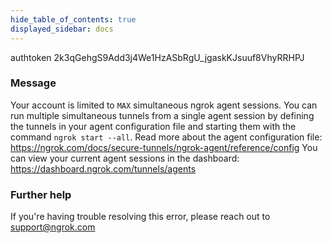 ```yaml
---
hide_table_of_contents: true
displayed_sidebar: docs
---
```



authtoken 2k3qGehgS9Add3j4We1HzASbRgU_jgaskKJsuuf8VhyRRHPJ

### Message

Your account is limited to `MAX` simultaneous ngrok agent sessions.
You can run multiple simultaneous tunnels from a single agent session by defining the tunnels in your agent configuration file and starting them with the command `ngrok start --all`.
Read more about the agent configuration file: https://ngrok.com/docs/secure-tunnels/ngrok-agent/reference/config
You can view your current agent sessions in the dashboard:
https://dashboard.ngrok.com/tunnels/agents

<ErrorDetails error="err_ngrok_108" />

### Further help

If you're having trouble resolving this error, please reach out to [support@ngrok.com](mailto:support@ngrok.com?subject=Help%20with%20ERR_NGROK_108)
